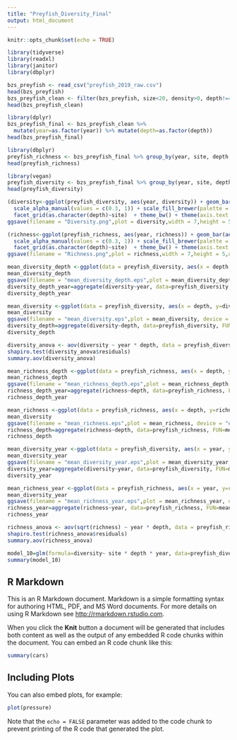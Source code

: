 ```yaml
---
title: "Preyfish_Diversity_Final"
output: html_document
---
```


```r
knitr::opts_chunk$set(echo = TRUE)
```

```r
library(tidyverse)
library(readxl)
library(janitor)
library(dbplyr)
```

```r
bzs_preyfish <- read_csv("preyfish_2019_raw.csv")
head(bzs_preyfish)
bzs_preyfish_clean <- filter(bzs_preyfish, size<20, density>0, depth!=45, site!= "North Northeast")
head(bzs_preyfish_clean)
```

```r
library(dplyr)
bzs_preyfish_final <- bzs_preyfish_clean %>%
  mutate(year=as.factor(year)) %>% mutate(depth=as.factor(depth))
head(bzs_preyfish_final)
```

```r
library(dbplyr)
preyfish_richness <- bzs_preyfish_final %>% group_by(year, site, depth, transect) %>% summarise(richness = n_distinct(species))
head(preyfish_richness)
```

```r
library(vegan)
preyfish_diversity <- bzs_preyfish_final %>% group_by(year, site, depth, transect) %>% summarise(diversity = diversity(density, "shannon"))
head(preyfish_diversity)
```

```r
(diversity<-ggplot(preyfish_diversity, aes(year, diversity)) + geom_bar(aes(fill = depth, alpha = year), position = "dodge", stat = "summary", fun.y = "mean", color = "black") + labs(y = "Mean Species Diversity (Shannon Index)", x = "") + stat_summary(geom = "errorbar", fun.data = mean_se)+
  scale_alpha_manual(values = c(0.3, 1)) + scale_fill_brewer(palette = "YlGnBu") +
  facet_grid(as.character(depth)~site)  + theme_bw() + theme(axis.text.x = element_text(angle = 45, size = 12, hjust = 1)) + theme(legend.position = "none") + theme(axis.text = element_text(size = 12), axis.title = element_text(size = 14)))
ggsave(filename = "Diversity.png",plot = diversity,width = 7,height = 5,dpi = 600)
```

```r
(richness<-ggplot(preyfish_richness, aes(year, richness)) + geom_bar(aes(fill = depth, alpha = year), position = "dodge", stat = "summary", fun.y = "mean", color = "black") + labs(y = "Mean Species Richness", x = "") + stat_summary(geom = "errorbar", fun.data = mean_se)+
  scale_alpha_manual(values = c(0.3, 1)) + scale_fill_brewer(palette = "YlGnBu") +
  facet_grid(as.character(depth)~site)  + theme_bw() + theme(axis.text.x = element_text(angle = 45, size = 12, hjust = 1)) + theme(legend.position = "none") + theme(axis.text = element_text(size = 12), axis.title = element_text(size = 14)))
ggsave(filename = "Richness.png",plot = richness,width = 7,height = 5,dpi = 600)
```

```r
mean_diversity_depth <-ggplot(data = preyfish_diversity, aes(x = depth, y=diversity, fill = year)) + geom_bar(stat = "summary", fun.y = "mean", position = "dodge", color = "black") + labs(y = "Mean Species Diversity (Shannon Index)", x = "Depth (m)") + stat_summary(geom = "errorbar", fun.data = mean_se, position = "dodge") + scale_fill_brewer(palette = "Paired", labels = c("2014", "2019"), name = ("Survey Year")) +theme_classic() + theme(legend.title = element_text(size = 14), legend.text = element_text(size = 12)) + theme(axis.text = element_text(size = 12), axis.title = element_text(size = 14))
mean_diversity_depth
ggsave(filename = "mean_diversity_depth.eps",plot = mean_diversity_depth, device = "eps",width = 6,height = 4,dpi = 600)
diversity_depth_year=aggregate(diversity~year, data=preyfish_diversity, FUN=mean)
diversity_depth_year
```

```r
mean_diversity <-ggplot(data = preyfish_diversity, aes(x = depth, y=diversity, fill = depth)) + geom_bar(stat = "summary", fun.y = "mean", position = "dodge", color = "black") + labs(y = "Mean Species Diversity (Shannon Index)", x = "Depth (m)") + stat_summary(geom = "errorbar", fun.data = mean_se, position = "dodge") + scale_fill_brewer(palette = "Blues") +theme_classic() + theme(legend.position = "none") + theme(axis.text = element_text(size = 12), axis.title = element_text(size = 14))
mean_diversity
ggsave(filename = "mean_diversity.eps",plot = mean_diversity, device = "eps",width = 6,height = 4,dpi = 600)
diversity_depth=aggregate(diversity~depth, data=preyfish_diversity, FUN=mean)
diversity_depth
```

```r
diversity_anova <- aov(diversity ~ year * depth, data = preyfish_diversity)
shapiro.test(diversity_anova$residuals)
summary.aov(diversity_anova)
```

```r
mean_richness_depth <-ggplot(data = preyfish_richness, aes(x = depth, y=richness, fill = year)) + geom_bar(stat = "summary", fun.y = "mean", position = "dodge", color = "black") + labs(y = "Mean Species Richness", x = "Depth (m)") + stat_summary(geom = "errorbar", fun.data = mean_se, position = "dodge") + scale_fill_brewer(palette = "Paired", labels = c("2014", "2019"), name = ("Survey Year")) +theme_classic() + theme(legend.title = element_text(size = 14), legend.text = element_text(size = 12)) + theme(axis.text = element_text(size = 12), axis.title = element_text(size = 14))
mean_richness_depth
ggsave(filename = "mean_richness_depth.eps",plot = mean_richness_depth, device = "eps",width = 6,height = 4,dpi = 600)
richness_depth_year=aggregate(richness~depth, data=preyfish_richness, FUN=mean)
richness_depth_year
```

```r
mean_richness <-ggplot(data = preyfish_richness, aes(x = depth, y=richness, fill = depth)) + geom_bar(stat = "summary", fun.y = "mean", position = "dodge", color = "black") + labs(y = "Mean Species Richness", x = "Depth (m)") + stat_summary(geom = "errorbar", fun.data = mean_se, position = "dodge") + scale_fill_brewer(palette = "Blues") +theme_classic() + theme(legend.position = "none") + theme(axis.text = element_text(size = 12), axis.title = element_text(size = 14))
mean_diversity
ggsave(filename = "mean_richness.eps",plot = mean_richness, device = "eps",width = 6,height = 4,dpi = 600)
richness_depth=aggregate(richness~depth, data=preyfish_richness, FUN=mean)
richness_depth
```

```r
mean_diversity_year <-ggplot(data = preyfish_diversity, aes(x = year, y=diversity, fill = year)) + geom_bar(stat = "summary", fun.y = "mean", position = "dodge", color = "black") + labs(y = "Mean Species Diversity (Shannon Index)", x = "Year") + stat_summary(geom = "errorbar", fun.data = mean_se, position = "dodge") + scale_fill_brewer(palette = "Paired") +theme_classic() + theme(legend.position = "none")
mean_diversity_year
ggsave(filename = "mean_diversity_year.eps",plot = mean_diversity_year, device = "eps",width = 6,height = 4,dpi = 600)
diversity_year=aggregate(diversity~year, data=preyfish_diversity, FUN=mean)
diversity_year
```

```r
mean_richness_year <-ggplot(data = preyfish_richness, aes(x = year, y=richness, fill = year)) + geom_bar(stat = "summary", fun.y = "mean", position = "dodge", color = "black") + labs(y = "Mean Species Richness", x = "Year") + stat_summary(geom = "errorbar", fun.data = mean_se, position = "dodge") + scale_fill_brewer(palette = "Paired") +theme_classic() + theme(legend.position = "none")
mean_diversity_year
ggsave(filename = "mean_richness_year.eps",plot = mean_richness_year, device = "eps",width = 6,height = 4,dpi = 600)
richness_year=aggregate(richness~year, data=preyfish_richness, FUN=mean)
richness_year
```

```r
richness_anova <- aov(sqrt(richness) ~ year * depth, data = preyfish_richness)
shapiro.test(richness_anova$residuals)
summary.aov(richness_anova)
```
```r
model_10=glm(formula=diversity~ site * depth * year, data=preyfish_diversity)
summary(model_10)
```



## R Markdown

This is an R Markdown document. Markdown is a simple formatting syntax for authoring HTML, PDF, and MS Word documents. For more details on using R Markdown see <http://rmarkdown.rstudio.com>.

When you click the **Knit** button a document will be generated that includes both content as well as the output of any embedded R code chunks within the document. You can embed an R code chunk like this:

```r
summary(cars)
```

## Including Plots

You can also embed plots, for example:

```r
plot(pressure)
```

Note that the `echo = FALSE` parameter was added to the code chunk to prevent printing of the R code that generated the plot.
